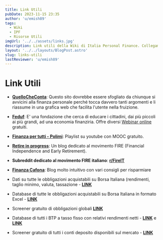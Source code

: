 ```yaml
---
title: Link Utili
pubDate: 2023-11-15 23:35
author: 'u/emish89'
tags:
  - Wiki
  - IPF
  - Risorse Utili
imgUrl: '../../assets/links.jpg'
description: Link utili della Wiki di Italia Personal Finance. Collegamenti ai siti più utili per la finanza personale.
layout: '../../layouts/BlogPost.astro'
slug: links-utili
lastReviewer: 'u/emish89'
---
```


# **Link Utili**

- **[QuelloCheConta](http://www.quellocheconta.gov.it/it/)**: Questo sito dovrebbe essere sfogliato da chiunque si avvicini alla finanza personale perché tocca davvero tanti argomenti e li riassume in una grafica web che facilita l'utente nella fruizione.

- **[Feduf](http://www.feduf.it/)**: E' una fondazione che cerca di educare i cittadini, dai più piccoli ai più grandi, ad una economia finanziria. Offre diversi [Webinar online](http://www.feduf.it/container/eventi/categories/eventi-scuole) gratuiti.

- [**Finanza per tutti - Polimi**](https://www.youtube.com/playlist?list=PLmKUwJ0KJQnW0eqrDPPc5_PnpSGJOEUM-): Playlist su youtube con MOOC gratuito.

- [**Retire in progress**](https://retireinprogress.com/): Un blog dedicato al movimento FIRE (Financial Independence and Early Retirement).

- **Subreddit dedicato al movimento FIRE italiano**: [**r/FireIT**](https://reddit.com/r/FireIT)

- [**Finanza Cafona**](https://finanzacafona.it/): Blog molto intuitivo con vari consigli per risparmiare

- Dati su tutte le obbligazioni acquistabili su Borsa Italiana (rendimenti, taglio minimo, valuta, tassazione - [**LINK**](http://www.simpletoolsforinvestors.eu/yieldtable.shtml)

- Database di tutte le obbligazioni acquistabili su Borsa Italiana in formato Excel - [**LINK**](http://www.simpletoolsforinvestors.eu/documentivari.shtml)

- Screener gratuito di obbligazioni globali [**LINK**](https://www.terrapinfinance.com/screener)

- Database di tutti i BTP a tasso fisso con relativi rendimenti netti - [**LINK**](https://qualebtp.it/) e [**LINK**](https://www.rendimentibtp.it/)

- Screener gratuito di tutti i conti deposito disponibili sul mercato - [**LINK**](https://deposifire.com/)
